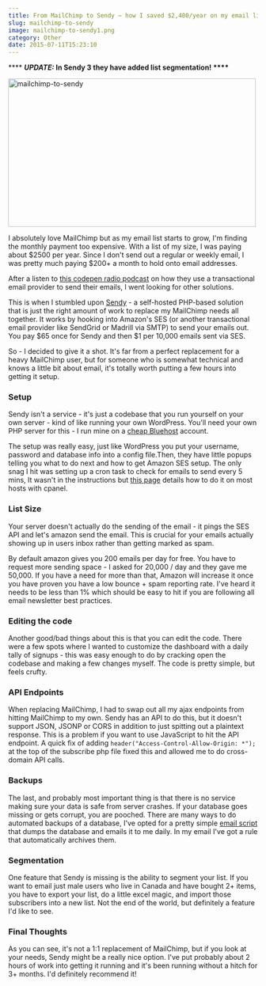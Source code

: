 ```yaml
---
title: From MailChimp to Sendy – how I saved $2,400/year on my email list
slug: mailchimp-to-sendy
image: mailchimp-to-sendy1.png
category: Other
date: 2015-07-11T15:23:10
---
```


**** <em><strong>UPDATE: </strong></em><strong>In Sendy 3 they have added list segmentation! ****</strong>

<img class="aligncenter size-full wp-image-3550" src="mailchimp-to-sendy1.png" alt="mailchimp-to-sendy" width="500" height="300" />

I absolutely love MailChimp but as my email list starts to grow, I'm finding the monthly payment too expensive. With a list of my size, I was paying about $2500 per year. Since I don't send out a regular or weekly email, I was pretty much paying $200+ a month to hold onto email addresses.

After a listen to <a href="https://blog.codepen.io/2015/05/06/40-newsletters/">this codepen radio podcast</a> on how they use a transactional email provider to send their emails, I went looking for other solutions.

This is when I stumbled upon <a href="http://wes.io/bvN7">Sendy</a> - a self-hosted PHP-based solution that is just the right amount of work to replace my MailChimp needs all together. It works by hooking into Amazon's SES (or another transactional email provider like SendGrid or Madrill via SMTP) to send your emails out. You pay $65 once for Sendy and then $1 per 10,000 emails sent via SES.

So - I decided to give it a shot. It's far from a perfect replacement for a heavy MailChimp user, but for someone who is somewhat technical and knows a little bit about email, it's totally worth putting a few hours into getting it setup.

<h3>Setup</h3>

Sendy isn't a service - it's just a codebase that you run yourself on your own server - kind of like running your own WordPress. You'll need your own PHP server for this - I run mine on a <a href="http://wes.io/bvcH">cheap Bluehost</a> account.

The setup was really easy, just like WordPress you put your username, password and database info into a config file.Then, they have little popups telling you what to do next and how to get Amazon SES setup. The only snag I hit was setting up a cron task to check for emails to send every 5 mins, It wasn't in the instructions but <a href="https://www.easycron.com/cron-job-tutorials/how-to-set-up-cron-job-for-sendy">this page</a> details how to do it on most hosts with cpanel.

<h3>List Size</h3>

Your server doesn't actually do the sending of the email - it pings the SES API and let's amazon send the email. This is crucial for your emails actually showing up in users inbox rather than getting marked as spam.

By default amazon gives you 200 emails per day for free. You have to request more sending space - I asked for 20,000 / day and they gave me 50,000. If you have a need for more than that, Amazon will increase it once you have proven you have a low bounce + spam reporting rate. I've heard it needs to be less than 1% which should be easy to hit if you are following all email newsletter best practices.

<h3>Editing the code</h3>

Another good/bad things about this is that you can edit the code. There were a few spots where I wanted to customize the dashboard with a daily tally of signups - this was easy enough to do by cracking open the codebase and making a few changes myself. The code is pretty simple, but feels crufty.

<h3>API Endpoints</h3>

When replacing MailChimp, I had to swap out all my ajax endpoints from hitting MailChimp to my own. Sendy has an API to do this, but it doesn't support JSON, JSONP or CORS in addition to just spitting out a plaintext response. This is a problem if you want to use JavaScript to hit the API endpoint. A quick fix of adding <code>header("Access-Control-Allow-Origin: *");</code> at the top of the subscribe php file fixed this and allowed me to do cross-domain API calls.

<h3>Backups</h3>

The last, and probably most important thing is that there is no service making sure your data is safe from server crashes. If your database goes missing or gets corrupt, you are pooched. There are many ways to do automated backups of a database, I've opted for a pretty simple <a href="http://www.backup2mail.com/">email script</a> that dumps the database and emails it to me daily. In my email I've got a rule that automatically archives them.

<h3>Segmentation</h3>

One feature that Sendy is missing is the ability to segment your list. If you want to email just male users who live in Canada and have bought 2+ items, you have to export your list, do a little excel magic, and import those subscribers into a new list. Not the end of the world, but definitely a feature I'd like to see.

<h3>Final Thoughts</h3>

As you can see, it's not a 1:1 replacement of MailChimp, but if you look at your needs, Sendy might be a really nice option. I've put probably about 2 hours of work into getting it running and it's been running without a hitch for 3+ months. I'd definitely recommend it!